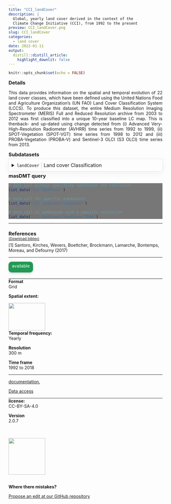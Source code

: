 ```yaml
---
title: "CCI_landCover"
description: |
  Global, yearly land cover derived in the context of the 
  Climate Change Initiative (CCI), from 1992 to the present
preview: CCI_landCover.png
slug: CCI_landCover
categories:
  - land cover
date: 2022-01-11
output:
  distill::distill_article:
    highlight_downlit: false
---
```

  
```r
knitr::opts_chunk$set(echo = FALSE)
```

<div style="width=80%;margin-top:0;margin-bottom:0;">
<h3 style="margin-top:5;margin-bottom:5;">Details</h3>
<p align="justify">
This data provides information on the spatial and temporal evolution of 22 land cover classes, which have been defined using the United Nations Food and Agriculture Organization's (UN FAO) Land Cover Classification System (LCCS). To produce this dataset, the entire Medium Resolution Imaging Spectrometer (MERIS) Full and Reduced Resolution archive from 2003 to 2012 was first classified into a unique 10-year baseline LC map. This is thenback- and up-dated using change detected from (i) Advanced Very-High-Resolution Radiometer (AVHRR) time series from 1992 to 1999, (ii) SPOT-Vegetation (SPOT-VGT) time series from 1998 to 2012 and (iii) PROBA-Vegetation (PROBA-V) and Sentinel-3 OLCI (S3 OLCI) time series from 2013.
</p>

<h3 style="margin-top:5;margin-bottom:5;">Subdatasets</h3>
<details style='cursor:pointer;border:none;box-shadow: rgba(0, 0, 0, 0.05) 0px 6px 24px 0px, rgba(0, 0, 0, 0.08) 0px 0px 0px 1px;padding:10px;margin:0;'>
<summary style="font-size:16px;">`landCover`<span style="color:#C8C8C8;"> | </span>Land cover Classification</summary>
<hr style="margin-top:0;margin-bottom:20px;">
|content|description|
|-------|-----------|
|10|Cropland, rainfed|
|11|Herbaceous cover|
|12|Tree or shrub cover|
|20|Cropland, irrigated or post-flooding|
|30|Mosaic cropland (>50%) / natural vegetation (tree, shrub, herbaceous cover) (<50%)|
|40|Mosaic natural vegetation (tree, shrub, herbaceous cover) (>50%) / cropland (<50%)|
|50|Tree cover, broadleaved, evergreen, closed to open (>15%)|
|60|Tree cover, broadleaved, deciduous, closed to open (>15%)|
|61|Tree cover, broadleaved, deciduous, closed (>40%)|
|62|Tree cover, broadleaved, deciduous, open (15-40%)|
|70|Tree cover, needleleaved, evergreen, closed to open (>15%)|
|71|Tree cover, needleleaved, evergreen, closed (>40%)|
|72|Tree cover, needleleaved, evergreen, open (15-40%)|
|80|Tree cover, needleleaved, deciduous, closed to open (>15%)|
|81|Tree cover, needleleaved, deciduous, closed (>40%)|
|82|Tree cover, needleleaved, deciduous, open (15-40%)|
|90|Tree cover, mixed leaf type (broadleaved and needleleaved)|
|100|Mosaic tree and shrub (>50%) / herbaceous cover (<50%)|
|110|Mosaic herbaceous cover (>50%) / tree and shrub (<50%)|
|120|Shrubland|
|121|Shrubland evergreen|
|122|Shrubland deciduous|
|130|Grassland|
|140|Lichens and mosses|
|150|Sparse vegetation (tree, shrub, herbaceous cover) (<15%)|
|151|Sparse tree (<15%)|
|152|Sparse shrub (<15%)|
|153|Sparse herbaceous cover (<15%)|
|160|Tree cover, flooded, fresh or brakish water|
|170|Tree cover, flooded, saline water|
|180|Shrub or herbaceous cover, flooded, fresh/saline/brakish water|
|190|Urban areas|
|200|Bare areas|
|201|Consolidated bare areas|
|202|Unconsolidated bare areas|
|210|Water bodies|
|220|Permanent snow and ice|
</details>
<h3 style="margin-top:5;margin-bottom:5;">masDMT query</h3>
<div style="width=80%;margin-top:5;margin-bottom:5;background-color:#777777;">
```r
# data call without specifying subdataset and resolution
list_data("CCI_landCover")

# data call for specific subdataset 
list_data("CCI_landCover/landCover")

# data call to subdataset with a specific resolution
list_data("CCI_landCover/landCover/300m")
```
</div>
<hr style="margin-top:0;margin-bottom:0;">
<h3 style="margin-bottom:0;">References</h3>
<p style='margin-top:0;margin-bottom:5;'>
             <a target='_blank' href='https://github.com/macroecology-society/data-catalog/tree/main/_posts/CCI_landCover/CCI_landCover.bib' download='CCI_landCover/CCI_landCover.bibtex'><small>(Download bibtex)</small></a></p>
[1] Santoro, Kirches, Wevers, Boettcher, Brockmann, Lamarche, Bontemps, Moreau, and Defourny (2017)
<hr>
</div>

<aside>
<p style="padding:5px;margin-top:0;margin-bottom:20px;border-radius:10px;text-align:center;background:#229954;color:#ffffff;height:25px;width:70px;box-shadow: rgba(9, 30, 66, 0.25) 0px 4px 8px -2px, rgba(9, 30, 66, 0.08) 0px 0px 0px 1px;">available</p>
<hr style="margin-top:0;margin-bottom:0;">
<p style="margin-top:0;margin-bottom:0;">**Format**</p>
<p style="margin-top:0;">Grid</p>
<p style="margin-top:0;">**Spatial extent:**</p>
<img src="CCI_landCover_extent.png" width=120, height=90>
<p style="margin-top:0;margin-bottom:0;">**Temporal frequency:**</p>
<p style="margin-top:0;">Yearly</p>
<p style="margin-top:0;margin-bottom:0;">**Resolution**</p>
<p style="margin-top:0;">300 m</p>
<p style="margin-top:0;margin-bottom:0;">**Time frame**</p>
<p style="margin-top:0;">1992 to 2018</p>
<hr style="margin-top:0;margin-bottom:0;">
<p><p style='margin-top:0;margin-bottom:0;'><a style='margin:0;padding:0;' href='https://cds.climate.copernicus.eu/cdsapp#!/dataset/satellite-land-cover?tab=overview'>documentation.</a></p></p>
<p><p style='margin-top:0;margin-bottom:0;'><a style='margin:0;padding:0;' href='https://cds.climate.copernicus.eu/cdsapp#!/dataset/satellite-land-cover?tab=overview'>Data access</a></p></p>
<hr style="margin-top:0;margin-bottom:0;">
<p style="margin-top:0;margin-bottom:0;">**license:**</p>
<p style="margin-top:0;">CC-BY-SA-4.0</p>
<p style="margin-top:0;margin-bottom:0;">**Version**</p>
<p style="margin-top:0;">2.0.7</p>
<br>
<br>
<img src="https://raw.githubusercontent.com/macroecology-society/masDMT/master/docs/sidebar_credits.png" width="120;">
<br>
<br>
<p style="margin-bottom:0;padding:0;">**Where there  mistakes?**</p>
<p><a href='https://github.com/macroecology-society/data-catalog/tree/main/_posts/CCI_landCover/CCI_landCover.yml'>Propose an edit at our GitHub repository</a></p>
</aside>
